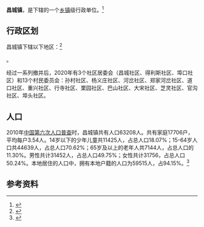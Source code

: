 {{中国乡级行政区|37/07/82/110/000}}

'''昌城镇'''，是{{PRC admin/fullname|37/07/82/110/000|3}}下辖的一个[[乡镇|乡镇]]级行政单位。<ref>{{PRC admin/ref sgc|{{PRC admin/parent|37/07/82/110/000}}}}</ref>

== 行政区划 ==

昌城镇下辖以下地区：<ref>{{PRC admin/ref sgc|37/07/82/110/000}}</ref>

{{PRC admin/children|37/07/82/110/000}}。

经过一系列撤并后，2020年有3个社区居委会（昌城社区、得利斯社区、埠口社区）和13个村民委员会：孙村社区、杨义庄社区、河岔社区、郑家河岔社区、道口社区、重兴社区、行寺社区、栗园社区、巴山社区、大宋社区、芝灵社区、官沟社区、埠头社区。

== 人口 ==

2010年[[中国第六次人口普查|中国第六次人口普查]]时，昌城镇共有人口63208人。共有家庭17706户，平均每户3.54人。14岁以下的少年儿童共11425人，占总人口18.07%；15-64岁人口共44639人，占总人口70.62%；65岁及以上的老年人共7144人，占总人口的11.30%。男性共计31452人，占总人口49.75%；女性共计31756，占总人口50.24%。本地居住的人口中，拥有本地户籍的人口为59515人，占94.15%。<ref name="人口普查2010">{{cite web| url =http://www.yearbookchina.com/navipage-n2013030152000017.html| title =《中国2010年人口普查分乡、镇、街道资料》| author =中国国务院人口普查办公室、中国国家统计局人口就业统计司等| year =2010| website =统计年鉴分享平台| page =表15 山东省乡、镇、街道人口| format =收费| access-date =2018-07-19| archive-url =https://web.archive.org/web/20180719084356/http://www.yearbookchina.com/navipage-n2013030152000017.html| archive-date =2018-07-19| dead-url =yes}}</ref>

== 参考资料 ==

{{reflist}}

{{行政区划小作品}}
{{PRC admin/navcat|37/07/82/110/000}}